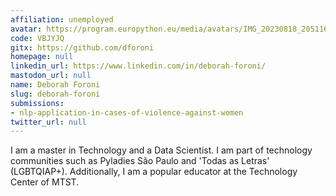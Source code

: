 ```yaml
---
affiliation: unemployed
avatar: https://program.europython.eu/media/avatars/IMG_20230818_205116_PFN5Cmx.jpg
code: VBJYJQ
gitx: https://github.com/dforoni
homepage: null
linkedin_url: https://www.linkedin.com/in/deborah-foroni/
mastodon_url: null
name: Deborah Foroni
slug: deborah-foroni
submissions:
- nlp-application-in-cases-of-violence-against-women
twitter_url: null
---
```


I am a master in Technology and a Data Scientist. I am part of technology communities such as Pyladies São Paulo and 'Todas as Letras' (LGBTQIAP+). Additionally, I am a popular educator at the Technology Center of MTST.
